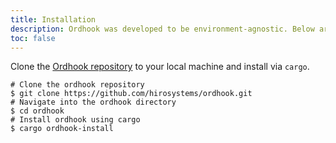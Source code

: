 ```yaml
---
title: Installation
description: Ordhook was developed to be environment-agnostic. Below are the different ways to install and build Ordhook on your machine.
toc: false
---
```

Clone the [Ordhook repository](https://github.com/hirosystems/ordhook) to your local machine and install via `cargo`.

```console title="Terminal"
# Clone the ordhook repository
$ git clone https://github.com/hirosystems/ordhook.git
# Navigate into the ordhook directory
$ cd ordhook
# Install ordhook using cargo
$ cargo ordhook-install
```